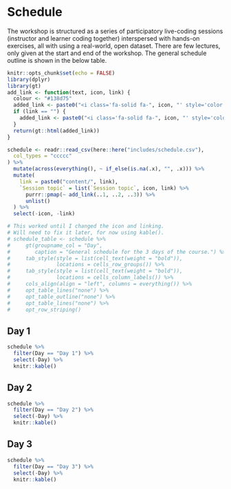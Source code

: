 # Schedule {#schedule}

The workshop is structured as a series of participatory live-coding
sessions (instructor and learner coding together) interspersed with
hands-on exercises, all with using a real-world, open dataset. There are
few lectures, only given at the start and end of the workshop. The
general schedule outline is shown in the below table.

```r
knitr::opts_chunk$set(echo = FALSE)
library(dplyr)
library(gt)
add_link <- function(text, icon, link) {
  colour <- "#138d75"
  added_link <- paste0("<i class='fa-solid fa-", icon, "' style='color:", colour, "'></i>&nbsp;&nbsp;<a href=\"", link, "\">", text, "</a>")
  if (link == "") {
    added_link <- paste0("<i class='fa-solid fa-", icon, "' style='color:", colour, "'></i>&nbsp;&nbsp;", text)
  }
  return(gt::html(added_link))
}

schedule <- readr::read_csv(here::here("includes/schedule.csv"),
  col_types = "ccccc"
) %>%
  mutate(across(everything(), ~ if_else(is.na(.x), "", .x))) %>%
  mutate(
    link = paste0("content/", link),
    `Session topic` = list(`Session topic`, icon, link) %>%
      purrr::pmap(~ add_link(..1, ..2, ..3)) %>%
      unlist()
  ) %>%
  select(-icon, -link)

# This worked until I changed the icon and linking.
# Will need to fix it later, for now using kable().
# schedule_table <- schedule %>%
#     gt(groupname_col = "Day",
#        caption = "General schedule for the 3 days of the course.") %>%
#     tab_style(style = list(cell_text(weight = "bold")),
#               locations = cells_row_groups()) %>%
#     tab_style(style = list(cell_text(weight = "bold")),
#               locations = cells_column_labels()) %>%
#     cols_align(align = "left", columns = everything()) %>%
#     opt_table_lines("none") %>%
#     opt_table_outline("none") %>%
#     opt_table_lines("none") %>%
#     opt_row_striping()
```

## Day 1 {.unnumbered}

```r
schedule %>%
  filter(Day == "Day 1") %>%
  select(-Day) %>%
  knitr::kable()
```

## Day 2 {.unnumbered}

```r
schedule %>%
  filter(Day == "Day 2") %>%
  select(-Day) %>%
  knitr::kable()
```

## Day 3 {.unnumbered}

```r
schedule %>%
  filter(Day == "Day 3") %>%
  select(-Day) %>%
  knitr::kable()
```
